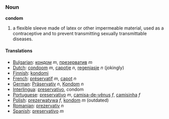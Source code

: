 ===Noun===
'''condom'''

# a flexible sleeve made of latex or other impermeable material, used as a contraceptive and to prevent transmitting sexually transmittable diseases.

====Translations====
*[[Bulgarian]]: [[кондом]] ''m'', [[презерватив]] ''m''
*[[Dutch]]: [[condoom]] ''m'', [[capotje]] ''n'', [[regenjasje]] ''n'' (jokingly)
*[[Finnish]]: [[kondomi]]
*[[French]]: [[préservatif]] ''m'', [[capot]] ''n''
*[[German]]: [[Präservativ]] ''n'', [[Kondom]] ''n''
*[[Interlingua]]: [[preservativo]], condom
*[[Portuguese]]: [[preservativo]] ''m'', [[camisa-de-vênus]] ''f'', [[camisinha]] ''f''
*[[Polish]]: [[prezerwatywa]] ''f'', [[kondom]] ''m'' (outdated)
*[[Romanian]]: [[prezervativ]] ''n''
*[[Spanish]]: [[preservativo]] ''m''